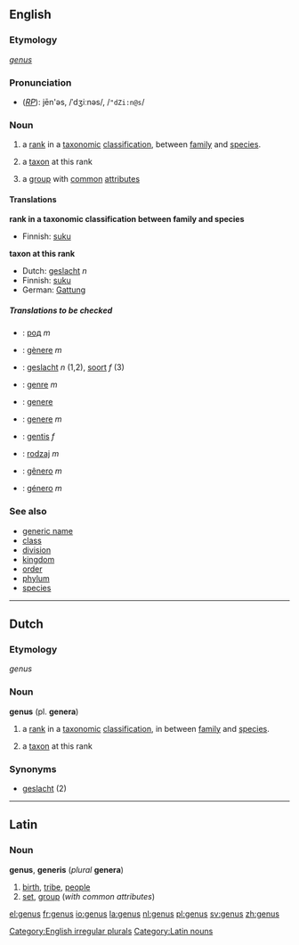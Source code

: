 ==English==

{{wikipedia}}
===Etymology===
{{L.}} ''[[genus#Latin|genus]]''
===Pronunciation===
*(''[[RP]]''): jēn'əs, /ˈdʒiːnəs/, /<tt>"dZi:n@s</tt>/

===Noun===
[[Category:English irregular plurals]]
{{en-noun|genus|genera}}

#{{taxonomy}} a [[rank]] in a [[taxonomic]] [[classification]], between [[family]] and [[species]].
#{{taxonomy}} a [[taxon]] at this rank
#a [[group]] with [[common]] [[attribute]]s

====Translations====

'''rank in a taxonomic classification between family and species'''
{{top}}
*Finnish: [[suku]]
{{mid}}
{{bottom}}

'''taxon at this rank'''
{{top}}
*Dutch: [[geslacht]] ''n''
*Finnish: [[suku]]
*German: [[Gattung]] {{f}}
{{mid}}
{{bottom}}
<!--
'''group with common attributes'''
{{top}}
{{mid}}
{{bottom}}
-->

=====Translations to be checked=====
<!--Remove this section once all of the translations below have been moved into
the tables above.-->
{{checktrans}}

*{{ttbc|Bulgarian}}: [[род]] ''m''
*{{ttbc|Catalan}}: [[gènere]] ''m''
*{{ttbc|Dutch}}: [[geslacht]] ''n'' (1,2), [[soort]] ''f'' (3)
*{{ttbc|French}}: [[genre]] ''m''
*{{ttbc|Interlingua}}: [[genere]]
*{{ttbc|Italian}}: [[genere]] ''m''
*{{ttbc|Lithuanian}}: [[gentis]] ''f''
*{{ttbc|Polish}}: [[rodzaj]] ''m''
*{{ttbc|Portuguese}}: [[gênero]] ''m''
*{{ttbc|Spanish}}: [[género]] ''m''

===See also===
*[[generic name]]
*[[class]]
*[[division]]
*[[kingdom]]
*[[order]]
*[[phylum]]
*[[species]]

----
==Dutch==
===Etymology===
{{L.}} ''genus''
===Noun===
'''genus''' (pl. '''genera''')
#{{botany}} a [[rank]] in a [[taxonomic]] [[classification]], in between [[family]] and [[species]].
#{{botany}} a [[taxon]] at this rank

===Synonyms===
* [[geslacht]] (2)
----
==Latin==
===Noun===
[[Category:Latin nouns]]
'''genus''', '''generis''' (''plural'' '''genera''')
# [[birth]], [[tribe]], [[people]]
# [[set]], [[group]] (''with common attributes'')

[[el:genus]]
[[fr:genus]]
[[io:genus]]
[[la:genus]]
[[nl:genus]]
[[pl:genus]]
[[sv:genus]]
[[zh:genus]]